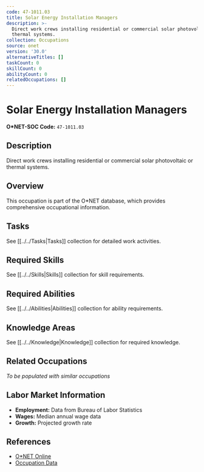 ```yaml
---
code: 47-1011.03
title: Solar Energy Installation Managers
description: >-
  Direct work crews installing residential or commercial solar photovoltaic or
  thermal systems.
collection: Occupations
source: onet
version: '30.0'
alternativeTitles: []
taskCount: 0
skillCount: 0
abilityCount: 0
relatedOccupations: []
---
```

# Solar Energy Installation Managers

**O*NET-SOC Code:** `47-1011.03`

## Description

Direct work crews installing residential or commercial solar photovoltaic or thermal systems.

## Overview

This occupation is part of the O*NET database, which provides comprehensive occupational information.

## Tasks

See [[../../Tasks|Tasks]] collection for detailed work activities.

## Required Skills

See [[../../Skills|Skills]] collection for skill requirements.

## Required Abilities

See [[../../Abilities|Abilities]] collection for ability requirements.

## Knowledge Areas

See [[../../Knowledge|Knowledge]] collection for required knowledge.

## Related Occupations

*To be populated with similar occupations*

## Labor Market Information

- **Employment:** Data from Bureau of Labor Statistics
- **Wages:** Median annual wage data
- **Growth:** Projected growth rate

## References

- [O*NET Online](https://www.onetonline.org/link/summary/47-1011.03)
- [Occupation Data](https://www.onetcenter.org/)
